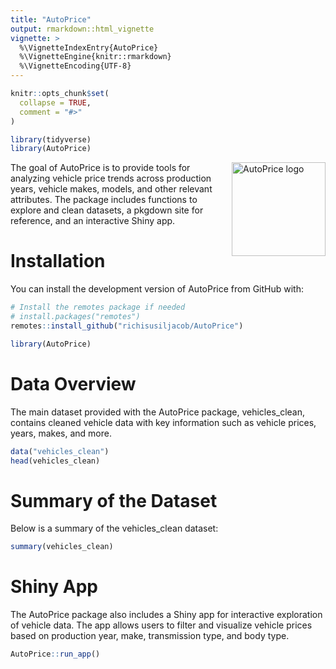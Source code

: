 ```yaml
---
title: "AutoPrice"
output: rmarkdown::html_vignette
vignette: >
  %\VignetteIndexEntry{AutoPrice}
  %\VignetteEngine{knitr::rmarkdown}
  %\VignetteEncoding{UTF-8}
---
```


```r
knitr::opts_chunk$set(
  collapse = TRUE,
  comment = "#>"
)
```

```r
library(tidyverse)
library(AutoPrice)
```

<img src="../man/figures/logo.png" alt="AutoPrice logo" width="150" style="float:right; margin-left:15px; border: none;" />
The goal of AutoPrice is to provide tools for analyzing vehicle price trends across production years, vehicle makes, models, and other relevant attributes. The package includes functions to explore and clean datasets, a pkgdown site for reference, and an interactive Shiny app.

# Installation
You can install the development version of AutoPrice from GitHub with:

```r
# Install the remotes package if needed
# install.packages("remotes")
remotes::install_github("richisusiljacob/AutoPrice")

```

```r

library(AutoPrice)

```

# Data Overview
The main dataset provided with the AutoPrice package, vehicles_clean, contains cleaned vehicle data with key information such as vehicle prices, years, makes, and more.

```r
data("vehicles_clean")
head(vehicles_clean)

```

# Summary of the Dataset
Below is a summary of the vehicles_clean dataset:

```r
summary(vehicles_clean)
```

# Shiny App
The AutoPrice package also includes a Shiny app for interactive exploration of vehicle data. The app allows users to filter and visualize vehicle prices based on production year, make, transmission type, and body type.

```r
AutoPrice::run_app()
```
